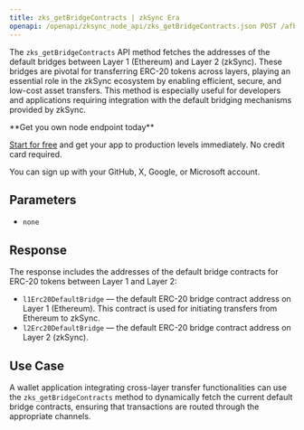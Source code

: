 ---
title: zks_getBridgeContracts | zkSync Era
openapi: /openapi/zksync_node_api/zks_getBridgeContracts.json POST /afb8312f3710a5bc469f4c87cad3a2e4
---

The `zks_getBridgeContracts` API method fetches the addresses of the default bridges between Layer 1 (Ethereum) and Layer 2 (zkSync). These bridges are pivotal for transferring ERC-20 tokens across layers, playing an essential role in the zkSync ecosystem by enabling efficient, secure, and low-cost asset transfers. This method is especially useful for developers and applications requiring integration with the default bridging mechanisms provided by zkSync.

<Check>
**Get you own node endpoint today**

[Start for free](https://console.chainstack.com/) and get your app to production levels immediately. No credit card required.

You can sign up with your GitHub, X, Google, or Microsoft account.
</Check>


## Parameters

* `none`

## Response

The response includes the addresses of the default bridge contracts for ERC-20 tokens between Layer 1 and Layer 2:

* `l1Erc20DefaultBridge` — the default ERC-20 bridge contract address on Layer 1 (Ethereum). This contract is used for initiating transfers from Ethereum to zkSync.
* `l2Erc20DefaultBridge` — the default ERC-20 bridge contract address on Layer 2 (zkSync).

## Use Case

A wallet application integrating cross-layer transfer functionalities can use the `zks_getBridgeContracts` method to dynamically fetch the current default bridge contracts, ensuring that transactions are routed through the appropriate channels.
